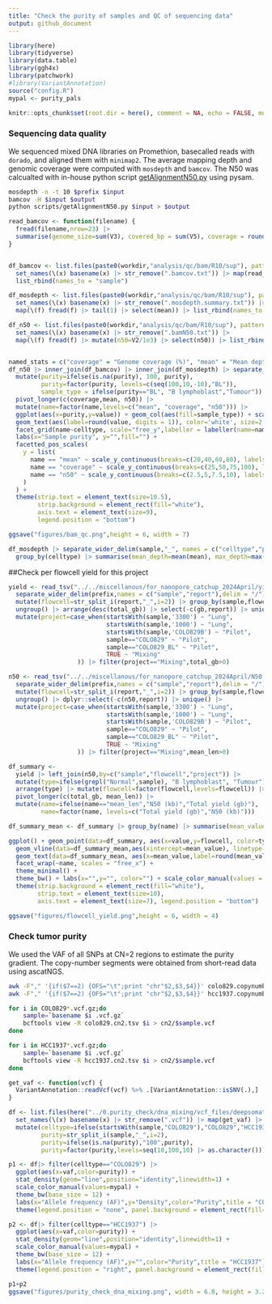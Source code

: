 ```yaml
---
title: "Check the purity of samples and QC of sequencing data"
output: github_document
---
```


```r
library(here)
library(tidyverse)
library(data.table)
library(ggh4x)
library(patchwork)
#library(VariantAnnotation)
source("config.R")
mypal <- purity_pals

knitr::opts_chunk$set(root.dir = here(), comment = NA, echo = FALSE, message = FALSE, warnings = FALSE, include = TRUE, fig.align = 'center',fig.retina=2)
```

### Sequencing data quality

We sequenced mixed DNA libraries on Promethion, basecalled reads with `dorado`, and aligned them with `minimap2`. The average mapping depth and genomic coverage were computed with `mosdepth` and `bamcov`. The N50 was calcualted with in-house python script [getAlignmentN50.py](scripts/getAlignmentN50.py) using pysam.

```bash
mosdepth -n -t 10 $prefix $input
bamcov -H $input $output
python scripts/getAlignmentN50.py $input > $output
```

```r
read_bamcov <- function(filename) {
  fread(filename,nrow=23) |> 
  summarise(genome_size=sum(V3), covered_bp = sum(V5), coverage = round(covered_bp/genome_size*100, digits = 3)) |> select(coverage)
}


df_bamcov <- list.files(paste0(workdir,"analysis/qc/bam/R10/sup"), pattern = "*.bamcov.txt", full.names = TRUE) |> 
  set_names(\(x) basename(x) |> str_remove(".bamcov.txt")) |> map(read_bamcov) |> 
  list_rbind(names_to = "sample")

df_mosdepth <- list.files(paste0(workdir,"analysis/qc/bam/R10/sup"), pattern = "*.mosdepth.summary.txt", full.names = TRUE) |>  
  set_names(\(x) basename(x) |> str_remove(".mosdepth.summary.txt")) |> 
  map(\(f) fread(f) |> tail(1) |> select(mean)) |> list_rbind(names_to = "sample")

df_n50 <- list.files(paste0(workdir,"analysis/qc/bam/R10/sup"), pattern = "*.bamN50.txt", full.names = TRUE) |>  
  set_names(\(x) basename(x) |> str_remove(".bamN50.txt")) |> 
  map(\(f) fread(f) |> mutate(n50=V2/1e3) |> select(n50)) |> list_rbind(names_to = "sample") 


named_stats = c("coverage" = "Genome coverage (%)", "mean" = "Mean depth (x)", "n50" = "Alignment N50 (kb)")
df_n50 |> inner_join(df_bamcov) |> inner_join(df_mosdepth) |> separate_wider_delim(sample, delim = "_", names = c("celltype","purity"), too_few ="align_start") |> 
  mutate(purity=ifelse(is.na(purity), 100, purity),
         purity=factor(purity, levels=c(seq(100,10,-10),"BL")),
         sample_type = ifelse(purity=="BL", "B lymphoblast","Tumour")) |> 
  pivot_longer(c(coverage,mean, n50)) |>  
  mutate(name=factor(name,levels=c("mean", "coverage", "n50"))) |> 
  ggplot(aes(x=purity,y=value)) + geom_col(aes(fill=sample_type)) + scale_fill_manual(values = c("#317EC2","#E07F80")) + 
  geom_text(aes(label=round(value, digits = 1)), color='white', size=2.8, vjust=2) +
  facet_grid(name~celltype, scale="free_y",labeller = labeller(name=named_stats)) + theme_bw() + 
  labs(x="Sample purity", y="",fill="") + 
  facetted_pos_scales(
    y = list(
      name == "mean" ~ scale_y_continuous(breaks=c(20,40,60,80), labels = c("20x","40x","60x","80x")),
      name == "coverage" ~ scale_y_continuous(breaks=c(25,50,75,100), labels = c("25%","50%","75%","100%")),
      name == "n50" ~ scale_y_continuous(breaks=c(2.5,5,7.5,10), labels = c("2.5kb","5.0kb","7.5kb","10kb"))
    )
  ) + 
  theme(strip.text = element_text(size=10.5), 
        strip.background = element_rect(fill="white"), 
        axis.text = element_text(size=9),
        legend.position = "bottom")

ggsave("figures/bam_qc.png",height = 6, width = 7)
```
```r
df_mosdepth |> separate_wider_delim(sample,"_", names = c("celltype","purity"), too_few = "align_start") |> 
  group_by(celltype) |> summarise(mean_depth=mean(mean), max_depth=max(mean), min_depth=min(mean)) 
```



##Check per flowcell yield for this project

```r
yield <- read_tsv("../../miscellanous/for_nanopore_catchup_2024April/yield.txt",col_names = c("prefix","gb"))|> 
  separate_wider_delim(prefix,names = c("sample","report"),delim = "/") |> 
  mutate(flowcell=str_split_i(report,"_",i=2)) |> group_by(sample,flowcell) |> mutate(total_gb = sum(gb)) |> 
  ungroup() |> arrange(desc(total_gb)) |> select(-c(gb,report)) |> unique()|> 
  mutate(project=case_when(startsWith(sample,'3300') ~ "Lung",
                           startsWith(sample,'1000') ~ "Lung",
                           startsWith(sample,'COLO829B') ~ "Pilot",
                           sample=="COLO829" ~ "Pilot",
                           sample=="COLO829_BL" ~ "Pilot",
                           TRUE ~ "Mixing"
                   )) |> filter(project=="Mixing",total_gb>0)

n50 <- read_tsv("../../miscellanous/for_nanopore_catchup_2024April/N50.txt", col_names = c("prefix","n50")) |> 
  separate_wider_delim(prefix,names = c("sample","report"),delim = "/") |> 
  mutate(flowcell=str_split_i(report,"_",i=2)) |> group_by(sample,flowcell) |> mutate(mean_len = mean(n50)) |> 
  ungroup() |> dplyr::select(-c(n50,report)) |> unique() |> 
  mutate(project=case_when(startsWith(sample,'3300') ~ "Lung",
                           startsWith(sample,'1000') ~ "Lung",
                           startsWith(sample,'COLO829B') ~ "Pilot",
                           sample=="COLO829" ~ "Pilot",
                           sample=="COLO829_BL" ~ "Pilot",
                           TRUE ~ "Mixing"
                   )) |> filter(project=="Mixing",mean_len>0)

df_summary <- 
  yield |> left_join(n50,by=c("sample","flowcell","project")) |> 
  mutate(type=ifelse(grepl("Normal",sample), "B lymphoblast", "Tumour")) |> 
  arrange(type) |> mutate(flowcell=factor(flowcell,levels=flowcell)) |> 
  pivot_longer(c(total_gb, mean_len)) |> 
  mutate(name=ifelse(name=="mean_len","N50 (kb)","Total yield (gb)"),
         name=factor(name, levels=c("Total yield (gb)","N50 (kb)")))

df_summary_mean <- df_summary |> group_by(name) |> summarise(mean_value=mean(value))

ggplot() + geom_point(data=df_summary, aes(x=value,y=flowcell, color=type)) + 
  geom_vline(data=df_summary_mean,aes(xintercept=mean_value), linetype = "dashed", color="grey") +
  geom_text(data=df_summary_mean, aes(x=mean_value,label=round(mean_value,digits = 2)), y="PAQ29352", hjust=-.1, size=3) +
  facet_wrap(~name, scales = "free_x") +
  theme_minimal() +
  theme_bw() + labs(x="",y="", color="") + scale_color_manual(values = c("#317EC2","#E07F80")) + 
  theme(strip.background = element_rect(fill="white"), 
        strip.text = element_text(size=10),
        axis.text = element_text(size=7), legend.position = "bottom")

ggsave("figures/flowcell_yield.png",height = 6, width = 4)
```



### Check tumor purity 

We used the VAF of all SNPs at CN=2 regions to estimate the purity gradient. The copy-number segments were obtained from short-read data using ascatNGS.

```bash
awk -F"," '{if($7==2) {OFS="\t";print "chr"$2,$3,$4}}' colo829.copynumber.caveman.csv|grep -Ev "chrX|chrY" > colo829.cn2.tsv
awk -F"," '{if($7==2) {OFS="\t";print "chr"$2,$3,$4}}' hcc1937.copynumber.caveman.csv|grep -Ev "chrX|chrY" > hcc1937.cn2.tsv

for i in COLO829*.vcf.gz;do 
    sample=`basename $i .vcf.gz`
    bcftools view -R colo829.cn2.tsv $i > cn2/$sample.vcf
done 

for i in HCC1937*.vcf.gz;do 
    sample=`basename $i .vcf.gz`
    bcftools view -R hcc1937.cn2.tsv $i > cn2/$sample.vcf
done 
```

```r
get_vaf <- function(vcf) {
  VariantAnnotation::readVcf(vcf) %>% .[VariantAnnotation::isSNV(.),] |> VariantAnnotation::geno("VAF")|> as.data.frame() |> rownames_to_column("id") |> `colnames<-`(c("id","vaf")) |> mutate(vaf=as.double(vaf))
}

df <- list.files(here("../0.purity_check/dna_mixing/vcf_files/deepsomatic/cn2"), pattern = "vcf$", full.names = TRUE) |> 
  set_names(\(x) basename(x) |> str_remove(".vcf")) |> map(get_vaf) |> list_rbind(names_to = "sample") |>
  mutate(celltype=ifelse(startsWith(sample,"COLO829"),"COLO829","HCC1937"), 
         purity=str_split_i(sample,"_",i=2), 
         purity=ifelse(is.na(purity),"100",purity),
         purity=factor(purity,levels=seq(10,100,10) |> as.character()))
```


```r
p1 <- df|> filter(celltype=="COLO829") |> 
  ggplot(aes(x=vaf,color=purity)) + 
  stat_density(geom="line",position="identity",linewidth=1) +
  scale_color_manual(values=mypal) + 
  theme_bw(base_size = 12) + 
  labs(x="Allele frequency (AF)",y="Density",color="Purity",title = "COLO829") + 
  theme(legend.position = "none", panel.background = element_rect(fill="lightgrey"))

p2 <- df|> filter(celltype=="HCC1937") |>
  ggplot(aes(x=vaf,color=purity)) + 
  stat_density(geom="line",position="identity",linewidth=1) + 
  scale_color_manual(values=mypal) + 
  theme_bw(base_size = 12) + 
  labs(x="Allele frequency (AF)",y="",color="Purity",title = "HCC1937") + 
  theme(legend.position = "right", panel.background = element_rect(fill="lightgrey"))

p1+p2
ggsave("figures/purity_check_dna_mixing.png", width = 6.8, height = 3.2)
```



